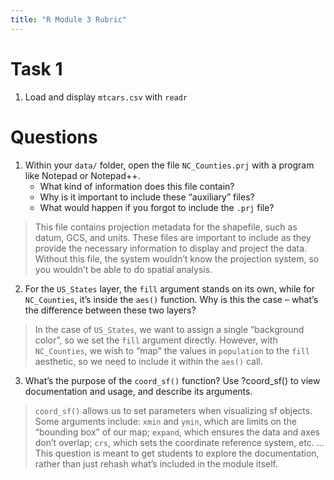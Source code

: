 ```yaml
---
title: "R Module 3 Rubric"
---
```



# Task 1

1.  Load and display `mtcars.csv` with `readr`



# Questions

1. Within your `data/` folder, open the file `NC_Counties.prj` with a program like Notepad or Notepad++.
    - What kind of information does this file contain?
    - Why is it important to include these "auxiliary" files?
    - What would happen if you forgot to include the `.prj` file?

> This file contains projection metadata for the shapefile, such as datum, GCS, and units.
> These files are important to include as they provide the necessary information to display and project the data.
> Without this file, the system wouldn't know the projection system, so you wouldn't be able to do spatial analysis.


2. For the `US_States` layer, the `fill` argument stands on its own, while for `NC_Counties`, it's inside the `aes()` function. Why is this the case -- what's the difference between these two layers?

> In the case of `US_States`, we want to assign a single "background color", so we set the `fill` argument directly. However, with `NC_Counties`, we wish to "map" the values in `population` to the `fill` aesthetic, so we need to include it within the `aes()` call. 

3. What's the purpose of the `coord_sf()` function? Use ?coord_sf() to view documentation and usage, and describe its arguments. 

> `coord_sf()` allows us to set parameters when visualizing sf objects. Some arguments include: `xmin` and `ymin`, which are limits on the "bounding box" of our map; `expand`, which ensures the data and axes don't overlap; `crs`, which sets the coordinate reference system, etc. ...
> This question is meant to get students to explore the documentation, rather than just rehash what's included in the module itself.